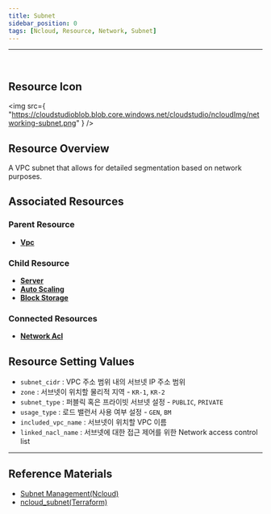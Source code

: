 ```yaml
---
title: Subnet
sidebar_position: 0
tags: [Ncloud, Resource, Network, Subnet]
---
```


<hr />
<br />

## Resource Icon

<img
    src={
        "https://cloudstudioblob.blob.core.windows.net/cloudstudio/ncloudImg/networking-subnet.png"
    }
/>

## Resource Overview

A VPC subnet that allows for detailed segmentation based on network purposes.

## Associated Resources

### Parent Resource

-   [**Vpc**](https://docs.cstudio.app/en/docs/resource/ncloud/Networking/Vpc)

### Child Resource

-   [**Server**](https://docs.cstudio.app/en/docs/resource/ncloud/Compute/Server)
-   [**Auto Scaling**](https://docs.cstudio.app/en/docs/resource/ncloud/Compute/AutoScaling)
-   [**Block Storage**](https://docs.cstudio.app/en/docs/resource/ncloud/Storage/BlockStorage)

### Connected Resources

-   [**Network Acl**](https://docs.cstudio.app/en/docs/resource/ncloud/Network/NetworkAcl)

## Resource Setting Values

-   `subnet_cidr` : VPC 주소 범위 내의 서브넷 IP 주소 범위
-   `zone` : 서브넷이 위치할 물리적 지역 - `KR-1`, `KR-2`
-   `subnet_type` : 퍼블릭 혹은 프라이빗 서브넷 설정 - `PUBLIC`, `PRIVATE`
-   `usage_type` : 로드 밸런서 사용 여부 설정 - `GEN`, `BM`
-   `included_vpc_name` : 서브넷이 위치할 VPC 이름
-   `linked_nacl_name` : 서브넷에 대한 접근 제어를 위한 Network access control list

---

## Reference Materials

-   [Subnet Management(Ncloud)](https://guide.ncloud-docs.com/en/docs/vpc-subnetmanage-vpc)
-   [ncloud_subnet(Terraform)](https://registry.terraform.io/providers/NaverCloudPlatform/ncloud/latest/en/docs/resources/subnet)
